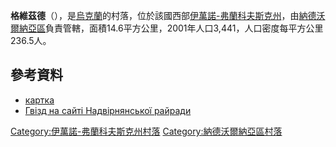 {{coord|48|40|53|N|24|32|38|E|scale:30000|display=title}}

'''格維茲德'''（{{lang-uk|Гвізд}}），是[[烏克蘭|烏克蘭]]的村落，位於該國西部[[伊萬諾-弗蘭科夫斯克州|伊萬諾-弗蘭科夫斯克州]]，由[[納德沃爾納亞區|納德沃爾納亞區]]負責管轄，面積14.6平方公里，2001年人口3,441，人口密度每平方公里236.5人。

==參考資料==
* [http://gska2.rada.gov.ua/pls/z7502/A005?rf7571=13891 картка]{{dead link|date=2018年3月 |bot=InternetArchiveBot |fix-attempted=yes }}
* [https://web.archive.org/web/20161121185514/http://www.nadrda.gov.ua/node/204 Гвізд на сайті Надвірнянської райради]

{{DEFAULTSORT:Гвізд}}
[[Category:伊萬諾-弗蘭科夫斯克州村落|Category:伊萬諾-弗蘭科夫斯克州村落]]
[[Category:納德沃爾納亞區村落|Category:納德沃爾納亞區村落]]


{{IvanoFrankivsk-geo-stub}}